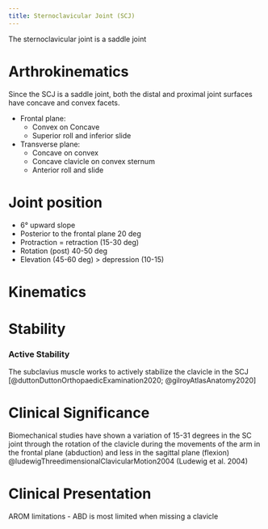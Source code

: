 ```yaml
---
title: Sternoclavicular Joint (SCJ)
---
```



The sternoclavicular joint is a saddle joint

# Arthrokinematics

Since the SCJ is a saddle joint, both the distal and proximal joint surfaces have concave and convex facets.

- Frontal plane: 
    - Convex on Concave
    - Superior roll and inferior slide
- Transverse plane:
    - Concave on convex
    - Concave clavicle on convex sternum 
    - Anterior roll and slide


# Joint position

- 6&deg; upward slope
- Posterior to the frontal plane 20 deg
- Protraction = retraction (15-30 deg)
- Rotation (post) 40-50 deg
- Elevation (45-60 deg) > depression (10-15)





# Kinematics

# Stability

:::{layout-ncol="3"}
### Active Stability
The subclavius muscle works to actively stabilize the clavicle in the SCJ [@duttonDuttonOrthopaedicExamination2020; @gilroyAtlasAnatomy2020]
:::

# Clinical Significance

Biomechanical studies have shown a variation of 15-31 degrees in the SC joint through the rotation of the clavicle during the movements of the arm in the frontal plane (abduction) and less in the sagittal plane (flexion) @ludewigThreedimensionalClavicularMotion2004 (Ludewig et al. 2004)

# Clinical Presentation

AROM limitations 
- ABD is most limited when missing a clavicle